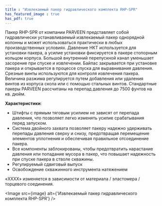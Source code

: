 ```yaml
---
title : "Извлекаемый пакер гидравлического комплекта RHP-SPR"
has_featured_image : true
has_pdf: true
---
```


Пакер RHP-SPR от компании PARVEEN представляет собой гидравлически устанавливаемый извлекаемый пакер однорядной колонны и может использоваться практически в любых производственных условиях. Давление НКТ используется для установки пакера, а усилие установки фиксируется в пакере стопорным кольцом корпуса. Большой внутренний перепускной канал уменьшает засорение при спуске и извлечении. Байпас закрывается при установке пакера и открывается в процессе спуска для выравнивания давления. Срезные винты используются для контроля извлечения пакера. Величина разжима регулируется путем добавления или удаления винтов из корпуса скола или с помощью стальных винтов. Стандартные пакеры PARVEEN рассчитаны на перепад давления до 7500 фунтов на кв. дюйм.

**Характеристики**:

* Штифты с прямым тяговым усилием не зависят от перепада давления, что позволяет легко изменять усилие срабатывания перед запуском.
* Система двойного захвата позволяет пакеру надежно удерживать перепады давления сверху и снизу, предотвращая перемещение элементов уплотнения и обеспечивая правильное отсоединение пакера.
* Все компоненты заблокированы, чтобы предотвратить нарастание давления или попадание мусора в пакер, что повышает надежность при спуске пакера в стволе скважины.
* Регулируемый сдвиговый выпуск
* Освобождение скважинного инструмента натяжением

«XXXX» изменяется в зависимости от материала / эластомера / торцевого соединения.




<Image src={image} alt={'Извлекаемый пакер гидравлического комплекта RHP-SPR'} />